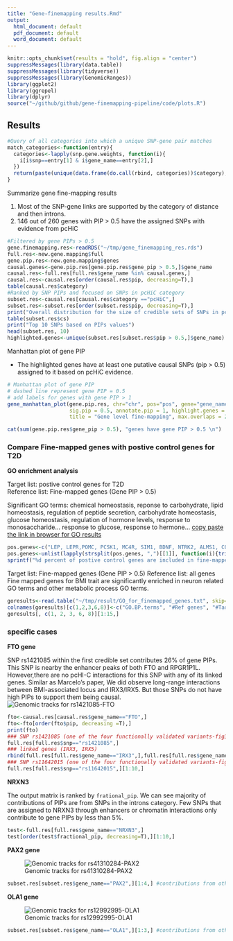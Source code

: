 ```yaml
---
title: "Gene-finemapping results.Rmd"
output:
  html_document: default
  pdf_document: default
  word_document: default
---
```


```r
knitr::opts_chunk$set(results = "hold", fig.align = "center")
suppressMessages(library(data.table))
suppressMessages(library(tidyverse))
suppressMessages(library(GenomicRanges))
library(ggplot2)
library(ggrepel)
library(dplyr)
source("~/github/github/gene-finemapping-pipeline/code/plots.R")
```
## Results
```r
#Query of all categories into which a unique SNP-gene pair matches
match_categories<-function(entry){
  categories<-lapply(snp.gene.weights, function(i){
    i[i$snp==entry[1] & i$gene_name==entry[2],]
  })
  return(paste(unique(data.frame(do.call(rbind, categories))$category), collapse = ";"))
}

```
Summarize gene fine-mapping results

1. Most of the SNP-gene links are supported by the category of distance and then introns. 
2. 146 out of 260 genes with PIP > 0.5 have the assigned SNPs with evidence from pcHiC 
```r
#Filtered by gene PIPs > 0.5
gene.finemapping.res<-readRDS("~/tmp/gene_finemapping_res.rds")
full.res<-new.gene.mapping$full
gene.pip.res<-new.gene.mapping$genes
causal.genes<-gene.pip.res[gene.pip.res$gene_pip > 0.5,]$gene_name
causal.res<-full.res[full.res$gene_name %in% causal.genes,]
causal.res<-causal.res[order(causal.res$pip, decreasing=T),]
table(causal.res$category)
#Ranked by SNP PIPs and focused on SNPs in pcHiC category
subset.res<-causal.res[causal.res$category =="pcHiC",]
subset.res<-subset.res[order(subset.res$pip, decreasing=T),]
print("Overall distribution for the size of credible sets of SNPs in pcHiC category")
table(subset.res$cs)
print("Top 10 SNPs based on PIPs values")
head(subset.res, 10)
highlighted.genes<-unique(subset.res[subset.res$pip > 0.5,]$gene_name)
```
Manhattan plot of gene PIP

* The highlighted genes have at least one putative causal SNPs (pip > 0.5) assigned to it based on pcHiC evidence. 
```r
# Manhattan plot of gene PIP
# dashed line represent gene PIP = 0.5
# add labels for genes with gene PIP > 1
gene_manhattan_plot(gene.pip.res, chr="chr", pos="pos", gene="gene_name", pip="gene_pip", 
                    sig.pip = 0.5, annotate.pip = 1, highlight.genes = highlighted.genes,
                    title = "Gene level fine-mapping", max.overlaps = 20)

cat(sum(gene.pip.res$gene_pip > 0.5), "genes have gene PIP > 0.5 \n")

```
### Compare Fine-mapped genes with postive control genes for T2D

**GO enrichment analysis**

Target list: postive control genes for T2D   
Reference list: Fine-mapped genes (Gene PIP > 0.5)

Significant GO terms: chemical homeostasis, reponse to carbohydrate, lipid homeostasis, regulation of peptide secretion, carbohydrate homeostasis, glucose homeostasis, regulation of hormone levels, response to monosaccharide... response to glucose, response to hermone...
[copy paste the link in browser for GO results](http://cbl-gorilla.cs.technion.ac.il/GOrilla/fybwpvj8/GOResults.html)
```r
pos.genes<-c("LEP, LEPR,POMC, PCSK1, MC4R, SIM1, BDNF, NTRK2, ALMS1, COH1, ENPP1, CNR1, FTO,MC4R,NPC1,MAF, PTER,TMEM18,SDCCAG8,TNKS,MSRA,GNPDA2, NEGR1,INSIG2, KCTD15, SH2B1, TBC1D1,GPR151, GIPR, GPR75, CALCR, GPR151, UBR2,UHMK1,ANO4, ROBO1,KIAA1109,SPARC,PDE3B,KIAA0586,DPP9,ANKRD27")
pos.genes<-unlist(lapply(strsplit(pos.genes, ",")[[1]], function(i){trimws(i)}))
sprintf("%d percent of postive control genes are included in fine-mapped genes", round(100*length(intersect(pos.genes, causal.genes))/length(pos.genes)))
```
Target list: Fine-mapped genes (Gene PIP > 0.5)
Reference list: all genes 
Fine mapped genes for BMI trait are significantly enriched in neuron related GO terms and other metabolic process GO terms. 
```r
goresults<-read.table("~/tmp/result/GO_for_finemapped_genes.txt", skip=6, fill=T, sep="\t", header=T)
colnames(goresults)[c(1,2,3,6,8)]<-c("GO.BP.terms", "#Ref genes", "#Target genes", "Enrichment fold", "FDR")
goresults[, c(1, 2, 3, 6, 8)][1:15,]
```
### specific cases 
**FTO gene**

SNP rs1421085 within the first credible set contributes 26% of gene PIPs. This SNP is nearby the enhancer peaks of both FTO and RPGR1P1L. However,there are no pcHI-C interactions for this SNP with any of its linked genes. Similar as Marcelo's paper, We did observe long-range interactions between BMI-associated locus and IRX3/IRX5. But those SNPs do not have high PIPs to support them being causal. 
![Genomic tracks for rs1421085-FTO](assets/FTO.png)
```r
fto<-causal.res[causal.res$gene_name=="FTO",]
fto<-fto[order(fto$pip, decreasing =T),]
print(fto)
### SNP rs1421085 (one of the four functionally validated variants-fig3 marcelo's paper)
full.res[full.res$snp=="rs1421085",]
### linked genes (IRX3, IRX5)
rbind(full.res[full.res$gene_name=="IRX3",],full.res[full.res$gene_name=="IRX5",])
### SNP rs11642015 (one of the four functionally validated variants-fig3 marcelo's paper)
full.res[full.res$snp=="rs11642015",][1:10,]
```
**NRXN3**

The output matrix is ranked by `frational_pip`. We can see majority of contributions of PIPs are from SNPs in the introns category. Few SNPs that are assigned to NRXN3 through enhancers or chromatin interactions only contribute to gene PIPs by less than 5%. 
```r
test<-full.res[full.res$gene_name=="NRXN3",]
test[order(test$fractional_pip, decreasing=T),][1:10,]
```
**PAX2 gene** 

![Genomic tracks for rs41310284-PAX2](assets/PAX2.png)
```r
subset.res[subset.res$gene_name=="PAX2",][1:4,] #contributions from other SNPs too small
```
**OLA1 gene**

![Genomic tracks for rs12992995-OLA1](assets/OLA1.png)
```r
subset.res[subset.res$gene_name=="OLA1",][1:3,] #contributions from other SNPs too small
```